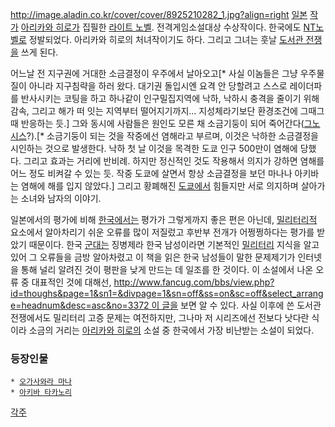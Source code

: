 http://image.aladin.co.kr/cover/cover/8925210282_1.jpg?align=right
[[일본]] [[작가]] [[아리카와 히로]]가 집필한 [[라이트 노벨]]. 전격게임소설대상 수상작이다. 한국에도 [[NT노벨]]로 정발되었다. 아리카와 히로의 처녀작이기도 하다. 그리고 그녀는 훗날 [[도서관 전쟁]]을 쓰게 된다.

어느날 전 지구권에 거대한 소금결정이 우주에서 날아오고[* 사실 이놈들은 그냥 우주물질이 아니라 지구침략을 하러 왔다. 대기권 돌입시엔 요격 안 당할려고 스스로 레이더파를 반사시키는 코팅을 하고 하나같이 인구밀집지역에 낙하, 낙하시 충격을 줄이기 위해 감속, 그리고 해가 떠 잇는 지역부터 떨어지기까지... 지성체라기보단 환경조건에 그때그때 반응하는 듯.] 그와 동시에 사람들은 원인도 모른 채 소금기둥이 되어 죽어간다([[그노시스]]?).[* 소금기둥이 되는 것을 작중에선 염해라고 부르며, 이것은 낙하한 소금결정을 시인하는 것으로 발생한다. 낙하 첫 날 이것을 목격한 도쿄 인구 500만이 염해에 당했다. 그리고 효과는 거리에 반비례. 하지만 정신적인 것도 작용해서 의지가 강하면 염해를 어느 정도 비켜갈 수 있는 듯. 작중 도쿄에 살면서 항상 소금결정을 보던 마나나 아키바는 염해에 해를 입지 않았다.] 그리고 황폐해진 [[도쿄]]에서 힘들지만 서로 의지하며 살아가는 소녀와 남자의 이야기. 

일본에서의 평가에 비해 [[한국]]에서는 평가가 그렇게까지 좋은 편은 아닌데, [[밀리터리]]적 요소에서 알아차리기 쉬운 오류를 많이 저질렀고 후반부 전개가 어쩡쩡하다는 평가를 받았기 때문이다. 한국 [[군대]]는 징병제라 한국 남성이라면 기본적인 [[밀리터리]] 지식을 알고 있어 그 오류들을 금방 알아차렸고 이 책을 읽은 한국 남성들이 말한 문제제기가 인터넷을 통해 널리 알려진 것이 평판을 낮게 만드는 데 일조를 한 것이다. 이 소설에서 나온 오류 중 대표적인 것에 대해선, [[http://www.fancug.com/bbs/view.php?id=thoughs&page=1&sn1=&divpage=1&sn=off&ss=on&sc=off&select_arrange=headnum&desc=asc&no=3372 이 글]]을 보면 알 수 있다. 
사실 이후에 쓴 도서관 전쟁에서도 밀리터리 고증 문제는 여전하지만, 그나마 저 시리즈에선 전보다 낫다란 식이라 소금의 거리는 [[아리카와 히로]]의 소설 중 한국에서 가장 비난받는 소설이 되었다.


=== 등장인물 ===

 * [[오가사와라 마나]]
 * [[아키바 타카노리]]

 
[[각주]]
